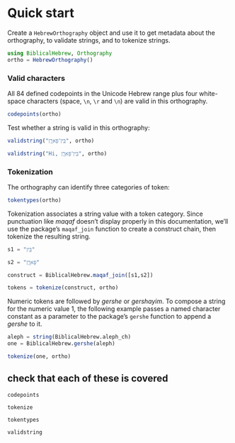 # Quick start


Create a `HebrewOrthography` object and use it to get metadata about the orthography, to validate strings, and to tokenize strings.

```julia
using BiblicalHebrew, Orthography
ortho = HebrewOrthography()
```




### Valid characters

All 84 defined codepoints in the Unicode Hebrew range plus four white-space characters (space, `\n`, `\r` and `\n`) are valid in this orthography.

```julia
codepoints(ortho)
```

Test whether a string is valid in this orthography:

```julia
validstring("בֵּֽין־פָּארָ֧ן", ortho)
```

```julia
validstring("Hi, בֵּֽין־פָּארָ֧ן", ortho)
```

### Tokenization


The orthography can identify three categories of token:

```julia
tokentypes(ortho)
```

Tokenization associates a string value with a token category. Since punctuation like *maqaf* doesn't display properly in this documentation, we'll use the package's `maqaf_join` function to create a construct chain, then tokenize the resulting string.

```julia
s1 = "בֵּֽין"
```


```julia
s2 = "פָּארָ֧ן"
```

```julia
construct = BiblicalHebrew.maqaf_join([s1,s2])
```

```julia
tokens = tokenize(construct, ortho)
```


Numeric tokens are followed by *gershe* or *gershayim*. To compose a string for the numeric value 1, the following example passes a named character constant as a parameter to the package's `gershe` function to append a *gershe* to it.

```julia
aleph = string(BiblicalHebrew.aleph_ch)
one = BiblicalHebrew.gershe(aleph)
```

```julia
tokenize(one, ortho)
```


## check that each of these is covered


`codepoints`

`tokenize`



`tokentypes`




`validstring`



